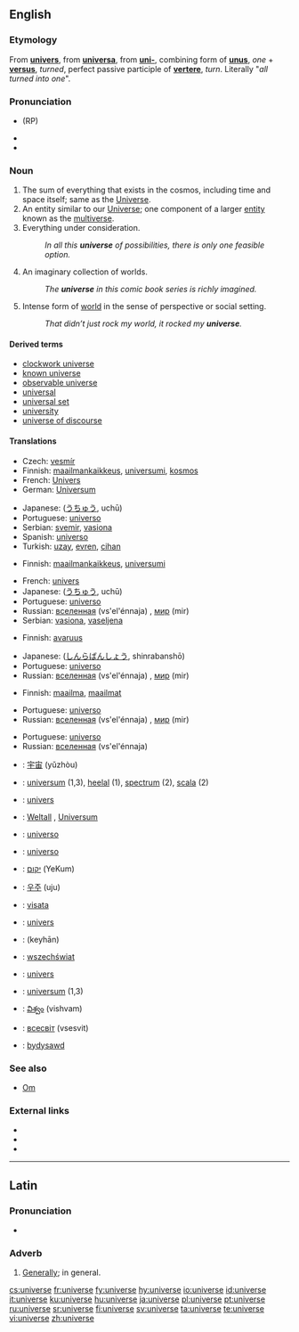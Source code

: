 {{see|Universe}}
==English==

===Etymology===
From {{OF.}} '''[[univers]]''', from {{L.}} '''[[universa]]''', from '''[[uni-]]''', combining form of '''[[unus]]''', ''one'' + '''[[versus]]''', ''turned'', perfect passive participle of '''[[vertere]]''', ''turn''.
Literally "''all turned into one''".

===Pronunciation===
* {{IPA|/ˈjuːnɪˌvɜːs/}} (RP)
* {{IPA|/ˈjunəˌvɝs/ ([[w:General American|GA]])}}
* {{audio|en-us-universe.ogg|Audio (US)}}

===Noun===
{{en-noun}}

# The sum of everything that exists in the cosmos, including time and space itself; same as the [[Universe]].
# An entity similar to our [[Universe]]; one component of a larger [[entity]] known as the [[multiverse]].
# Everything under consideration.
#: ''In all this '''universe''' of possibilities, there is only one feasible option.''
# An imaginary collection of worlds.
#: ''The '''universe''' in this comic book series is richly imagined.''
# Intense form of [[world]] in the sense of perspective or social setting.
#: ''That didn’t just rock my world, it rocked my '''universe'''.''

====Derived terms====
* [[clockwork universe]]
* [[known universe]]
* [[observable universe]]
* [[universal]]
* [[universal set]]
* [[university]]
* [[universe of discourse]]

====Translations====
{{trans-top|The Universe}}
* Czech: [[vesmír]] {{m}}
* Finnish: [[maailmankaikkeus]], [[universumi]], [[kosmos]]
* French: [[Univers]] {{m}}
* German: [[Universum]] {{n}}
{{trans-mid}}
* Japanese: {{Jpan|[[宇宙]]}} ([[うちゅう]], uchū)
* Portuguese: [[universo#Portuguese|universo]] {{m}}
* Serbian: [[svemir]], [[vasiona]]
* Spanish: [[universo]] {{m}}
* Turkish: [[uzay]], [[evren]], [[cihan]] {{n}}
{{trans-bottom}}

{{trans-top|An entity similar to our Universe}}
* Finnish: [[maailmankaikkeus]], [[universumi]]
{{trans-mid}}
* French: [[univers]] {{m}}
* Japanese: {{Jpan|[[宇宙]]}} ([[うちゅう]], uchū)
* Portuguese: [[universo#Portuguese|universo]] {{m}}
* Russian: [[вселенная]] (vs'el'énnaja) {{f}}, [[мир]] (mir) {{m}}
* Serbian: [[vasiona]], [[vaseljena]]
{{trans-bottom}}

{{trans-top|Everything under consideration}}
* Finnish: [[avaruus]]
{{trans-mid}}
* Japanese: {{Jpan|[[森羅万象]]}} ([[しんらばんしょう]], shinrabanshō)
* Portuguese: [[universo#Portuguese|universo]] {{m}}
* Russian: [[вселенная]] (vs'el'énnaja) {{f}}, [[мир]] (mir) {{m}}
{{trans-bottom}}

{{trans-top|An imaginary collection of worlds}}
* Finnish: [[maailma]], [[maailma|maailmat]]
{{trans-mid}}
* Portuguese: [[universo#Portuguese|universo]] {{m}}
* Russian: [[вселенная]] (vs'el'énnaja) {{f}}, [[мир]] (mir) {{m}}
{{trans-bottom}}

{{trans-top|Intense form of world in the sense of perspective or social setting}}
{{trans-mid}}
* Portuguese: [[universo#Portuguese|universo]] {{m}}
* Russian: [[вселенная]] (vs'el'énnaja) {{f}}
{{trans-bottom}}

{{checktrans-top}}
* {{ttbc|Chinese}}: [[宇宙]] (yǔzhòu)
* {{ttbc|Dutch}}: [[universum]] {{n}} (1,3), [[heelal]] {{n}} (1), [[spectrum]] {{n}} (2), [[scala]] {{n}} (2)
* {{ttbc|French}}: [[univers]] {{m}}
* {{ttbc|German}}: [[Weltall]] {{n}}, [[Universum]] {{n}}
* {{ttbc|Interlingua}}: [[universo#Interlingua|universo]]
* {{ttbc|Italian}}: [[universo#Italian|universo]] {{m}}
* {{ttbc|Hebrew}}: [[יקום]] (YeKum)
{{checktrans-mid}}
* {{ttbc|Korean}}: [[우주]] (uju)
* {{ttbc|Lithuanian}}: [[visata]] {{f}}
* {{ttbc|Maltese}}: [[univers]] {{m}}
* {{ttbc|Persian}}: {{fa-Arab|[[کیهان]]}} (keyhān)
* {{ttbc|Polish}}: [[wszechświat]] {{m}}
* {{ttbc|Romanian}}: [[univers]] {{n}}
* {{ttbc|Swedish}}: [[universum]] {{n}} (1,3)
* {{ttbc|Telugu}}: [[విశ్వం]] (vishvam)
* {{ttbc|Ukrainian}}: [[всесвіт]] (vsesvit) {{m}}
* {{ttbc|Welsh}}: [[bydysawd]]
{{checktrans-bottom}}

===See also===
* [[Om]]

===External links===
{{sister|disambig}}
* {{pedia|universe}}
* {{pedia|universe (economics)}}
* {{pedia|universe (mathematics)}}

----

==Latin==

===Pronunciation===
* {{IPA|/uː.nɪˈwɛːr.seː/}}

===Adverb===
{{la-adv|ūniversē||-}}

# [[generally|Generally]]; in general.

[[cs:universe]]
[[fr:universe]]
[[fy:universe]]
[[hy:universe]]
[[io:universe]]
[[id:universe]]
[[it:universe]]
[[ku:universe]]
[[hu:universe]]
[[ja:universe]]
[[pl:universe]]
[[pt:universe]]
[[ru:universe]]
[[sr:universe]]
[[fi:universe]]
[[sv:universe]]
[[ta:universe]]
[[te:universe]]
[[vi:universe]]
[[zh:universe]]